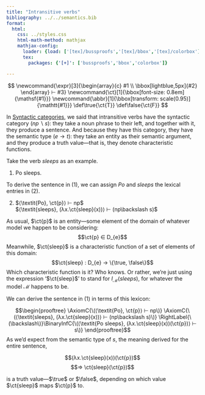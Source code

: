 ```yaml
---
title: "Intransitive verbs"
bibliography: ../../semantics.bib
format:
  html:
    css: ../styles.css
    html-math-method: mathjax
    mathjax-config:
      loader: {load: ['[tex]/bussproofs','[tex]/bbox','[tex]/colorbox']}
      tex:
        packages: {'[+]': ['bussproofs','bbox','colorbox']}

---
```


::: {.hidden}
$$
\newcommand{\expr}[3]{\begin{array}{c}
#1 \\
\bbox[lightblue,5px]{#2}
\end{array} ⊢ #3}
\newcommand{\ct}[1]{\bbox[font-size: 0.8em]{\mathsf{#1}}}
\newcommand{\abbr}[1]{\bbox[transform: scale(0.95)]{\mathtt{#1}}}
\def\true{\ct{T}}
\def\false{\ct{F}}
$$
:::

In [Syntactic categories](../applicative_cg/syn_types.html), we said that intransitive verbs have the syntactic category $(np\backslash s)$:
they take a noun phrase to their left, and together with it, they produce a sentence.
And because they have this category, they have the semantic type $(e → t)$:
they take an entity as their semantic argument, and they produce a truth value---that is, they denote characteristic functions.

Take the verb *sleeps* as an example.

(@ex-sleeps) Po sleeps.

To derive the sentence in (@ex-sleeps), we can assign *Po* and *sleeps* the lexical entries in (@ex-lexicon).

(@ex-lexicon) $⟨\textit{Po}, \ct{p}⟩ ⊢ np$ <br>
	$⟨\textit{sleeps}, (λx.\ct{sleep}(x))⟩ ⊢ (np\backslash s)$

As usual, $\ct{p}$ is an entity---some element of the domain of whatever model we happen to be considering:
$$\ct{p} ∈ D_{e}$$
Meanwhile, $\ct{sleep}$ is a characteristic function of a set of elements of this domain:
$$\ct{sleep} : D_{e} → \{\true, \false\}$$
Which characteristic function is it?
Who knows.
Or rather, we're just using the expression '$\ct{sleep}$' to stand for $I_{\mathcal{M}}(\textit{sleeps})$, for whatever the model $\mathcal{M}$ happens to be.

We can derive the sentence in (@ex-sleeps) in terms of this lexicon:

$$\begin{prooftree}
\AxiomC{\(⟨\textit{Po}, \ct{p}⟩ ⊢ np\)}
\AxiomC{\(⟨\textit{sleeps}, (λx.\ct{sleep}(x))⟩ ⊢ (np\backslash s)\)}
\RightLabel{\(\backslash\)}\BinaryInfC{\(⟨\textit{Po sleeps}, (λx.\ct{sleep}(x))(\ct{p})⟩ ⊢ s\)}
\end{prooftree}$$
As we'd expect from the semantic type of $s$, the meaning derived for the entire sentence,

$$(λx.\ct{sleep}(x))(\ct{p})$$
$$⇒ \ct{sleep}(\ct{p})$$

is a truth value---$\true$ or $\false$, depending on which value $\ct{sleep}$ maps $\ct{p}$ to.
